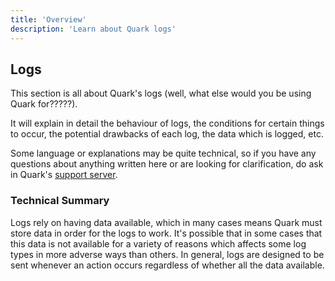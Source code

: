 ```yaml
---
title: 'Overview'
description: 'Learn about Quark logs'
---
```


## Logs

This section is all about Quark's logs (well, what else would you be using Quark for?????).

It will explain in detail the behaviour of logs, the conditions for certain things to occur,
the potential drawbacks of each log, the data which is logged, etc.

<Tip>Some language or explanations may be quite technical, so if you have any questions about
anything written here or are looking for clarification, do ask in Quark's [support server](https://quark.bot/support).</Tip>

### Technical Summary

Logs rely on having data available, which in many cases means Quark must store data in
order for the logs to work. It's possible that in some cases that this data is not available
for a variety of reasons which affects some log types in more adverse ways than others.
In general, logs are designed to be sent whenever an action occurs regardless of whether
all the data available.